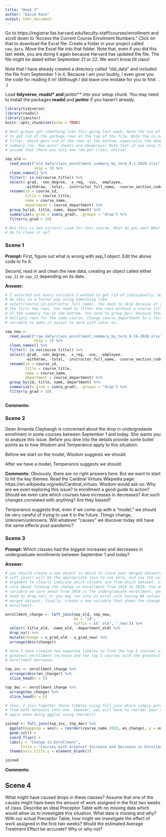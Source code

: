 ```yaml
---
title: "Week 3"
author: "David Kane"
output: html_document
---
```


Go to https://registrar.fas.harvard.edu/faculty-staff/courses/enrollment and scroll down to "Access the Current Course Enrollment Numbers." Click on that to download the Excel file. Create a folder in your project called `new_data`. Move the Excel file into that folder. Note that, even if you did this last week, you are doing it again because Harvard has updated the file. The file might be dated either September 21 or 22. We won't know till class!

Note that I have already created a directory called "old_data" and included the file from September 1 in it. Because I am your buddy, I even gove you the code for reading it in! (Although I did leave one mistake for you to find . . .)

Load **tidyverse**, **readxl* and **janitor** into your setup chunk. You may need to install the packages **readxl** and **janitor** if you haven't already.

```r
library(tidyverse)
library(readxl)
library(janitor)
knitr::opts_chunk$set(echo = TRUE)

# Most groups got something like this going last week. Note the use of skip = 3
# to get rid of the garbage rows at the top of the file. Note the is.na()
# filter, which gets rid of the rows at the bottom, especially the dangerous
# summary row. Raw excel sheets are dangerous! Note that it was easy to naively
# assume that there was only one row per class. Untrue!

sep_old <- 
  read_excel("old_data/class_enrollment_summary_by_term_9-1-2020.xlsx", 
             skip = 3) %>% 
  clean_names() %>% 
  filter(! is.na(course_title)) %>% 
  select(-grad, -non_degree, -x_reg, -vus, -employee, 
         -withdraw, -total, -instructor_full_name, -course_section_code) %>%
  rename(id = course_id,
         title = course_title,
         name = course_name,
         department = course_department) %>% 
  group_by(id, title, name, department) %>% 
  summarize(u_grad = sum(u_grad), .groups = "drop") %>% 
  filter(u_grad > 10)

# But this is not correct! Look for this course. What do you see? What can you
# do to clean it up?

```

### Scene 1

**Prompt:** First, figure out what is wrong with sep_1 object. Edit the above code to fix it.

Second, read in and clean the new data, creating an object called either `sep_21` or `sep_22` depending on its date. 


**Answer:**

```r
# I selected out every variable I wanted to get rid of individually, but you can
# do this in a faster way using something like
# select(course_id:instructor_full_name). You need to skip because of garbage in
# the first few rows. You need to filter the rows without a course_title because
# of the summary row at the bottom. You need to group_by() because there are
# multiple rows for the same course. Change course_department to a factor
# variable to make it easier to work with later on.

sep_new <- 
  read_excel("raw_data/class_enrollment_summary_by_term_9-16-2020.xlsx", 
             skip = 3) %>% 
  clean_names() %>% 
  filter(! is.na(course_title)) %>% 
  select(-grad, -non_degree, -x_reg, -vus, -employee, 
         -withdraw, -total, -instructor_full_name, -course_section_code) %>%
  rename(id = course_id,
         title = course_title,
         name = course_name,
         department = course_department) %>%   
  group_by(id, title, name, department) %>% 
  summarize(u_grad = sum(u_grad), .groups = "drop") %>% 
  filter(u_grad > 10) 



```

**Comments:**


### Scene 2

Dean Amanda Claybaugh is concerned about the drop in undergradaute enrollment in some courses between September 1 and today. She wants you to analyze this issue. Before you dive into the details provide some bullet points as to how Wisdom and Temperance apply to this situation:

Before we start on the model, Wisdom suggests we should:


After we have a model, Temperance suggests we should:


**Comments:** Obviously, there are no right answers here. But we want to start to hit the key themes. Read the Cardinal Virtues Wikpedia page: https://en.wikipedia.org/wiki/Cardinal_virtues. Wisdom would ask us: Why are we even exploring this issue? Is enrollment a good guide to action? Should we even care which courses have increases in decreases? Are such changes correlated with anything? Are they biased? 

Temperance suggests that, even if we come up with a "model," we should be very careful of trying to use it in the future. Things change, Unknown/unknowns. Will whatever "causes" we discover today still have the same effects post-pandemic?


### Scene 3

**Prompt:** Which classes had the biggest increases and decreases in undergraduate enrollments between September 1 and today?


**Answer:**
```r
# you should create a new object in which to store your merged datasets.
# Left_join() will be the appropriate join to use here, and use the suffix
# argument to clearly indicate which columns are from which dataset. since we
# care about finding the change in enrollment from 2019 to 2020, the only
# variable we care about from 2019 is the undergraduate enrollment. you will
# need to drop_na() or you may run into an error with having NA values in the
# merged dataset. finally, create a new variable that shows the change in 
# enrollment.

enrollment_change <- left_join(sep_old, sep_new, 
                               by = "id", 
                               suffix = c("_old", "_new")) %>% 
  select(-title_old, -name_old, -department_old) %>% 
  drop_na() %>% 
  mutate(change = u_grad_old - u_grad_new) %>% 
  arrange(desc(change))

# here I have created two separate tibbles to find the top 5 courses with the
# greatest enrollment increase and the top 5 courses with the greatest
# enrollment decrease.

top_inc <- enrollment_change %>% 
  arrange(desc(en_change)) %>% 
  slice_head(n = 5)

top_dec <- enrollment_change %>% 
  arrange(en_change) %>% 
  slice_head(n = 5) 

# then, I join together those tibbles using full_join which simply puts all rows
# from both datasets into one. however, you will have to reorder your courses
# again when doing ggplot using reorder()

joined <- full_join(top_inc, top_dec) %>% 
  ggplot(mapping = aes(x = reorder(course_name.2020, en_change), y = en_change)) +
  geom_col() +
  coord_flip() +
  labs(y = "Change in Enrollment",
       title = "Courses with Greatest Increase and Decrease in Enrollment") +
  theme(axis.title.y = element_blank())

joined
```

**Comments:**


## Scene 4

What might have caused drops in these classes? Assume that one of the causes might have been the amount of work assigned in the first two weeks of class. Describe an ideal Preceptor Table with no missing data which would allow us to investigate this situation. What data is missing and why? With our actual Preceptor Table, how might we investigate the effect of work assigned in the first two weeks? Would the estimated Average Treatment Effect be accurate? Why or why not?


